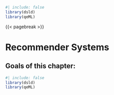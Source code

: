 
```r
#| include: false
library(dsld)
library(qeML)
```

{{< pagebreak >}}

# Recommender Systems

::: {.callout-note}

## Goals of this chapter:

::: 



```r
#| include: false
library(dsld)
library(qeML)
```


